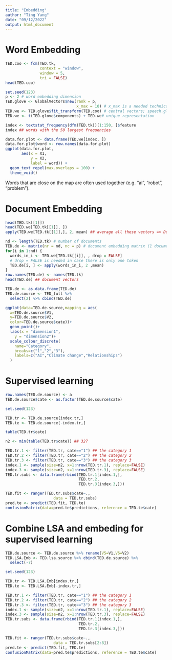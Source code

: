 ```yaml
---
title: "Embedding"
author: "Ting Yang"
date: "09/12/2022"
output: html_document
---
```


# Word Embedding

```r
TED.coo <- fcm(TED.tk,
               context = "window",
               window = 5,
               tri = FALSE) 
head(TED.coo)
```

```r
set.seed(123)
p <- 2 # word embedding dimension
TED.glove <- GlobalVectors$new(rank = p,
                               x_max = 10) # x_max is a needed technical option
TED.we <- TED.glove$fit_transform(TED.coo) # central vectors; speech.glove$components contains the context vectors
TED.we <- t(TED.glove$components) + TED.we# unique representation
```

```r
index <- textstat_frequency(dfm(TED.tk))[1:150, ]$feature
index ## words with the 50 largest frequencies
```

```r
data.for.plot <- data.frame(TED.we[index, ])
data.for.plot$word <- row.names(data.for.plot)
ggplot(data.for.plot, 
       aes(x = X1,
           y = X2,
           label = word)) +
  geom_text_repel(max.overlaps = 100) + 
  theme_void() 
```
Words that are close on the map are often used together (e.g. “ai”, “robot”, “problem”).

# Document Embedding

```r
head(TED.tk[[1]])
head(TED.we[TED.tk[[1]], ])
apply(TED.we[TED.tk[[1]],], 2, mean) ## average all these vectors => Document 1 vector
```

```r
nd <- length(TED.tk) # number of documents
TED.de <- matrix(nr = nd, nc = p) # document embedding matrix (1 document per row)
for(i in 1:nd) {
  words_in_i <- TED.we[TED.tk[[i]], , drop = FALSE] 
  # drop = FALSE is needed in case there is only one token
  TED.de[i, ] <- apply(words_in_i, 2 ,mean)
}
row.names(TED.de) <- names(TED.tk)
head(TED.de) ## document vectors
```

```r
TED.de <- as.data.frame(TED.de)
TED.de.source <- TED_full %>% 
  select(2) %>% cbind(TED.de)

ggplot(data=TED.de.source,mapping = aes(
  x=TED.de.source$V1,
  y=TED.de.source$V2,
  color=TED.de.source$cate))+
  geom_point()+
  labs(x = "dimension1",
    y = "dimension2")+
  scale_colour_discrete(
    name="Category",
    breaks=c("1","2","3"),
    labels=c("AI","Climate change","Relationships")
  )
```


# Supervised learning
```r
row.names(TED.de.source) <- a
TED.de.source$cate <- as.factor(TED.de.source$cate) 
```

```r
set.seed(123)

TED.tr <- TED.de.source[index.tr,]
TED.te <- TED.de.source[-index.tr,]
```

```r
table(TED.tr$cate)
```
```r
n2 <- min(table(TED.tr$cate)) ## 327

TED.tr.1 <- filter(TED.tr, cate=="1") ## the category 1
TED.tr.2 <- filter(TED.tr, cate=="2") ## the category 2
TED.tr.3 <- filter(TED.tr, cate=="3") ## the category 3
index.1 <- sample(size=n2, x=1:nrow(TED.tr.1), replace=FALSE)
index.3 <- sample(size=n2, x=1:nrow(TED.tr.3), replace=FALSE)
TED.tr.subs <- data.frame(rbind(TED.tr.1[index.1,], 
                                TED.tr.2,
                                TED.tr.3[index.3,]))
```

```r
TED.fit <- ranger(TED.tr.subs$cate~., 
                     data = TED.tr.subs)
pred.te <- predict(TED.fit, TED.te)
confusionMatrix(data=pred.te$predictions, reference = TED.te$cate)
```

# Combine LSA and embeding for supervised learning

```r
TED.de.source <- TED.de.source %>% rename(V5=V1,V6=V2)
TED.LSA.Emb <- TED.lsa.source %>% cbind(TED.de.source) %>% 
  select(-7)
```


```r
set.seed(123)

TED.tr <- TED.LSA.Emb[index.tr,]
TED.te <- TED.LSA.Emb[-index.tr,]
```

```r
TED.tr.1 <- filter(TED.tr, cate=="1") ## the category 1
TED.tr.2 <- filter(TED.tr, cate=="2") ## the category 2
TED.tr.3 <- filter(TED.tr, cate=="3") ## the category 3
index.1 <- sample(size=n2, x=1:nrow(TED.tr.1), replace=FALSE)
index.3 <- sample(size=n2, x=1:nrow(TED.tr.3), replace=FALSE)
TED.tr.subs <- data.frame(rbind(TED.tr.1[index.1,], 
                                TED.tr.2,
                                TED.tr.3[index.3,]))
```


```r
TED.fit <- ranger(TED.tr.subs$cate~., 
                     data = TED.tr.subs[2:8])
pred.te <- predict(TED.fit, TED.te)
confusionMatrix(data=pred.te$predictions, reference = TED.te$cate)
```

